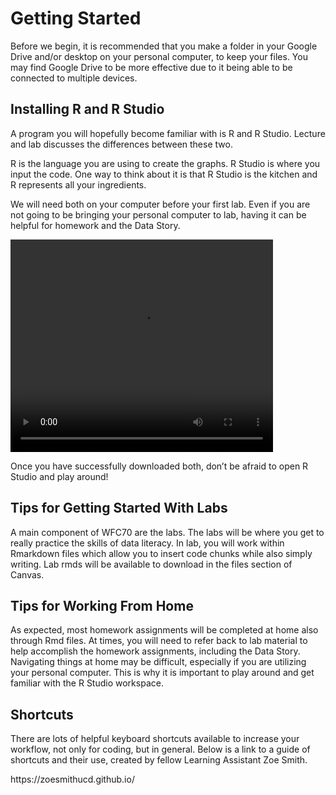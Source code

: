 # Getting Started {-}

Before we begin, it is recommended that you make a folder in your Google Drive and/or desktop on your personal computer, to keep your files. You may find Google Drive to be more effective due to it being able to be connected to multiple devices. 

## Installing R and R Studio

A program you will hopefully become familiar with is R and R Studio. Lecture and lab discusses the differences between these two.

R is the language you are using to create the graphs. R Studio is where you input the code. One way to think about it is that R Studio is the kitchen and R represents all your ingredients.

We will need both on your computer before your first lab. Even if you are not going to be bringing your personal computer to lab, having it can be helpful for homework and the Data Story.

<video width="420" height="340" controls loop="">
  <source src="https://github.com/rahhernandez/wfc70/raw/refs/heads/main/Draft%202.mov">
</video>

Once you have successfully downloaded both, don't be afraid to open R Studio and play around!

## Tips for Getting Started With Labs

A main component of WFC70 are the labs. The labs will be where you get to really practice the skills of data literacy. In lab, you will work within Rmarkdown files which allow you to insert code chunks while also simply writing. Lab rmds will be available to download in the files section of Canvas. 


## Tips for Working From Home

As expected, most homework assignments will be completed at home also through Rmd files. At times, you will need to refer back to lab material to help accomplish the homework assignments, including the Data Story. Navigating things at home may be difficult, especially if you are utilizing your personal computer. This is why it is important to play around and get familiar with the R Studio workspace.

## Shortcuts

There are lots of helpful keyboard shortcuts available to increase your workflow, not only for coding, but in general. Below is a link to a guide of shortcuts and their use, created by fellow Learning Assistant Zoe Smith.

https://zoesmithucd.github.io/ 
